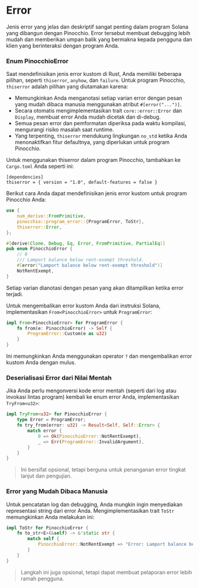 
# Error

Jenis error yang jelas dan deskriptif sangat penting dalam program Solana yang dibangun dengan Pinocchio. Error tersebut membuat debugging lebih mudah dan memberikan umpan balik yang bermakna kepada pengguna dan klien yang berinteraksi dengan program Anda.

### Enum PinocchioError

Saat mendefinisikan jenis error kustom di Rust, Anda memiliki beberapa pilihan, seperti `thiserror`, `anyhow`, dan `failure`. Untuk program Pinocchio, `thiserror` adalah pilihan yang diutamakan karena:
- Memungkinkan Anda menganotasi setiap varian error dengan pesan yang mudah dibaca manusia menggunakan atribut `#[error("...")]`.
- Secara otomatis mengimplementasikan trait `core::error::Error` dan `Display`, membuat error Anda mudah dicetak dan di-debug.
- Semua pesan error dan pemformatan diperiksa pada waktu kompilasi, mengurangi risiko masalah saat runtime.
- Yang terpenting, `thiserror` mendukung lingkungan `no_std` ketika Anda menonaktifkan fitur defaultnya, yang diperlukan untuk program Pinocchio.

Untuk menggunakan thiserror dalam program Pinocchio, tambahkan ke `Cargo.toml` Anda seperti ini:

```
[dependencies]
thiserror = { version = "1.0", default-features = false }
```

Berikut cara Anda dapat mendefinisikan jenis error kustom untuk program Pinocchio Anda:

```rust
use {
    num_derive::FromPrimitive,
    pinocchio::program_error::{ProgramError, ToStr},
    thiserror::Error,
};

#[derive(Clone, Debug, Eq, Error, FromPrimitive, PartialEq)]
pub enum PinocchioError {
    // 0
    /// Lamport balance below rent-exempt threshold.
    #[error("Lamport balance below rent-exempt threshold")]
    NotRentExempt,
}
```

Setiap varian dianotasi dengan pesan yang akan ditampilkan ketika error terjadi.

Untuk mengembalikan error kustom Anda dari instruksi Solana, implementasikan `From<PinocchioError>` untuk `ProgramError`:

```rust
impl From<PinocchioError> for ProgramError {
    fn from(e: PinocchioError) -> Self {
        ProgramError::Custom(e as u32)
    }
}
```

Ini memungkinkan Anda menggunakan operator `?` dan mengembalikan error kustom Anda dengan mulus.

### Deserialisasi Error dari Nilai Mentah

Jika Anda perlu mengonversi kode error mentah (seperti dari log atau invokasi lintas program) kembali ke enum error Anda, implementasikan `TryFrom<u32>`:

```rust
impl TryFrom<u32> for PinocchioError {
    type Error = ProgramError;
    fn try_from(error: u32) -> Result<Self, Self::Error> {
        match error {
            0 => Ok(PinocchioError::NotRentExempt),
            _ => Err(ProgramError::InvalidArgument),
        }
    }
}
```

> Ini bersifat opsional, tetapi berguna untuk penanganan error tingkat lanjut dan pengujian.

### Error yang Mudah Dibaca Manusia

Untuk pencatatan log dan debugging, Anda mungkin ingin menyediakan representasi string dari error Anda. Mengimplementasikan trait `ToStr` memungkinkan Anda melakukan ini:

```rust
impl ToStr for PinocchioError {
    fn to_str<E>(&self) -> &'static str {
        match self {
            PinocchioError::NotRentExempt => "Error: Lamport balance below rent-exempt threshold",
        }
    }
}
```

> Langkah ini juga opsional, tetapi dapat membuat pelaporan error lebih ramah pengguna.
